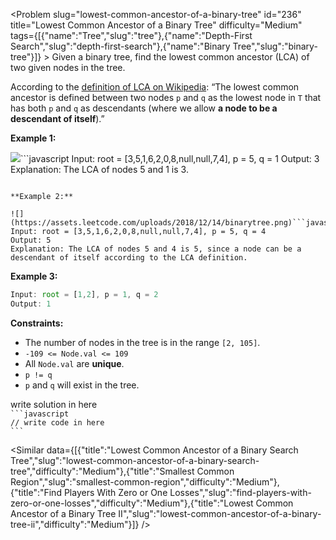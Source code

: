 
<Problem slug="lowest-common-ancestor-of-a-binary-tree" id="236" title="Lowest Common Ancestor of a Binary Tree" difficulty="Medium" tags={[{"name":"Tree","slug":"tree"},{"name":"Depth-First Search","slug":"depth-first-search"},{"name":"Binary Tree","slug":"binary-tree"}]} >
    Given a binary tree, find the lowest common ancestor (LCA) of two given nodes in the tree.

According to the [definition of LCA on Wikipedia](https://en.wikipedia.org/wiki/Lowest_common_ancestor): “The lowest common ancestor is defined between two nodes `p` and `q` as the lowest node in `T` that has both `p` and `q` as descendants (where we allow **a node to be a descendant of itself**).”

**Example 1:**

![](https://assets.leetcode.com/uploads/2018/12/14/binarytree.png)```javascript 
Input: root = [3,5,1,6,2,0,8,null,null,7,4], p = 5, q = 1
Output: 3
Explanation: The LCA of nodes 5 and 1 is 3.
```

**Example 2:**

![](https://assets.leetcode.com/uploads/2018/12/14/binarytree.png)```javascript 
Input: root = [3,5,1,6,2,0,8,null,null,7,4], p = 5, q = 4
Output: 5
Explanation: The LCA of nodes 5 and 4 is 5, since a node can be a descendant of itself according to the LCA definition.
```

**Example 3:**

```javascript 
Input: root = [1,2], p = 1, q = 2
Output: 1
```

**Constraints:**

*   The number of nodes in the tree is in the range `[2, 105]`.
*   `-109 <= Node.val <= 109`
*   All `Node.val` are **unique**.
*   `p != q`
*   `p` and `q` will exist in the tree.
</Problem >

<Solution>
write solution in here
</Solution>

<Code>
```javascript
// write code in here
```
</Code>

<Similar data={[{"title":"Lowest Common Ancestor of a Binary Search Tree","slug":"lowest-common-ancestor-of-a-binary-search-tree","difficulty":"Medium"},{"title":"Smallest Common Region","slug":"smallest-common-region","difficulty":"Medium"},{"title":"Find Players With Zero or One Losses","slug":"find-players-with-zero-or-one-losses","difficulty":"Medium"},{"title":"Lowest Common Ancestor of a Binary Tree II","slug":"lowest-common-ancestor-of-a-binary-tree-ii","difficulty":"Medium"}]} />

